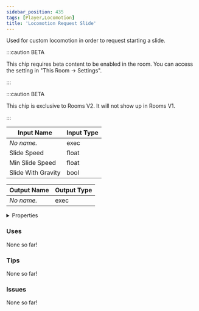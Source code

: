 ```yaml
---
sidebar_position: 435
tags: [Player,Locomotion]
title: 'Locomotion Request Slide'
---
```


Used for custom locomotion in order to request starting a slide.

:::caution BETA

This chip requires beta content to be enabled in the room. You can access the setting in "This Room -> Settings".

:::

:::caution BETA

This chip is exclusive to Rooms V2. It will not show up in Rooms V1.

:::


<EsbSvg />

| Input Name | Input Type |
|-----------|-----------|
| *No name.* | exec |
| Slide Speed | float |
| Min Slide Speed | float |
| Slide With Gravity | bool |

| Output Name | Output Type |
|-----------|-----------|
| *No name.* | exec |


<details>
  <summary>Properties</summary>
  <div>
    <div>
    <table>
      <thead>
        <tr>
          <th>Is beta required?</th>
          <th>✅</th>
        </tr>
        <tr>
          <th>Is this chip a trolling risk?</th>
          <th>✅</th>
        </tr>
        <tr>
          <th>Is this chip a role assignment risk?</th>
          <th>❌</th>
        </tr>
        <tr>
          <th>Chip UUID</th>
          <th>ae507f57-8840-493d-9014-38c6beb19e58</th>
        </tr>
      </thead>
    </table>
    </div>
  </div>
</details>

### Uses

None so far!

### Tips

None so far!

### Issues

None so far!